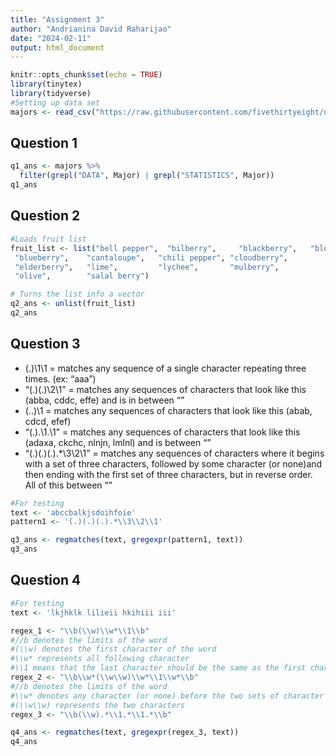 ```yaml
---
title: "Assignment 3"
author: "Andrianina David Raharijao"
date: "2024-02-11"
output: html_document
---
```


```r
knitr::opts_chunk$set(echo = TRUE)
library(tinytex)
library(tidyverse)
#Setting up data set
majors <- read_csv("https://raw.githubusercontent.com/fivethirtyeight/data/master/college-majors/majors-list.csv")
```

## Question 1

```r
q1_ans <- majors %>%
  filter(grepl("DATA", Major) | grepl("STATISTICS", Major))
q1_ans
```

## Question 2

```r
#Loads fruit list
fruit_list <- list("bell pepper",  "bilberry",     "blackberry",   "blood orange",
 "blueberry",    "cantaloupe",   "chili pepper", "cloudberry",  
 "elderberry",   "lime",         "lychee",       "mulberry",    
 "olive",        "salal berry")

# Turns the list info a vector
q2_ans <- unlist(fruit_list)
q2_ans
```
## Question 3

* (.)\1\1 = matches any sequence of a single character repeating three times. (ex: "aaa")
* "(.)(.)\\2\\1" = matches any sequences of characters that look like this (abba, cddc, effe) and is in between ""
* (..)\1 = matches any sequences of characters that look like this (abab, cdcd, efef)
* "(.).\\1.\\1" = matches any sequences of characters that look like this (adaxa, ckchc, nlnjn, lmlnl) and is between ""
* "(.)(.)(.).*\\3\\2\\1" = matches any sequences of characters where it begins with a set of three characters, followed by some character (or none)and then ending with the first set of three characters, but in reverse order. All of this between ""

```r
#For testing
text <- 'abccbalkjsdoihfoie'
pattern1 <- '(.)(.)(.).*\\3\\2\\1'

q3_ans <- regmatches(text, gregexpr(pattern1, text))
q3_ans
```

## Question 4
```r
#For testing
text <- 'lkjhklk lilieii hkihiii iii'

regex_1 <- "\\b(\\w)\\w*\\1\\b"
#//b denotes the limits of the word
#(\\w) denotes the first character of the word
#\\w* represents all following character
#\\1 means that the last character should be the same as the first character
regex_2 <- "\\b\\w*(\\w\\w)\\w*\\1\\w*\\b"
#//b denotes the limits of the word
#\\w* denotes any character (or none) before the two sets of character
#(\\w\\w) represents the two characters
regex_3 <- "\\b(\\w).*\\1.*\\1.*\\b"

q4_ans <- regmatches(text, gregexpr(regex_3, text))
q4_ans
```
